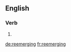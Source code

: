 ==English==

===Verb===
{{head|en|present participle}}

# {{present participle of|reemerge|lang=en}}

[[de:reemerging]]
[[fr:reemerging]]